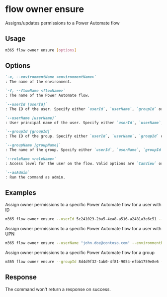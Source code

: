 
# flow owner ensure

Assigns/updates permissions to a Power Automate flow

## Usage

```sh
m365 flow owner ensure [options]
```

## Options

```md defintion-list
`-e, --environmentName <environmentName>`
: The name of the environment.

`-f, --flowName <flowName>`
: The name of the Power Automate flow.

`--userId [userId]`
: The ID of the user. Specify either `userId`, `userName`, `groupId` or `groupName`.

`--userName [userName]`
: User principal name of the user. Specify either `userId`, `userName`, `groupId` or `groupName`.

`--groupId [groupId]`
: The ID of the group. Specify either `userId`, `userName`, `groupId` or `groupName`.

`--groupName [groupName]`
: The name of the group. Specify either `userId`, `userName`, `groupId` or `groupName`.

`--roleName <roleName>`
: Access level for the user on the flow. Valid options are `CanView` or `CanEdit`.

`--asAdmin`
: Run the command as admin.
```

<Global />

## Examples

Assign owner permissions to a specific Power Automate flow for a user with ID

```sh
m365 flow owner ensure --userId 5c241023-2ba5-4ea8-a516-a2481a3e6c51 --environmentName Default-c5a5d746-3520-453f-8a69-780f8e44917e --flowName 72f2be4a-78c1-4220-a048-dbf557296a72 --roleName CanEdit
```

Assign owner permissions to a specific Power Automate flow for a user with UPN

```sh
m365 flow owner ensure --userName "john.doe@contoso.com" --environmentName Default-c5a5d746-3520-453f-8a69-780f8e44917e --flowName 72f2be4a-78c1-4220-a048-dbf557296a72 --roleName CanEdit
```

Assign owner permissions to a specific Power Automate flow for a group

```sh
m365 flow owner ensure --groupId 8d4d9f32-1ab0-4f81-9054-efbb1759e8e6 --environmentName Default-c5a5d746-3520-453f-8a69-780f8e44917e --flowName 72f2be4a-78c1-4220-a048-dbf557296a72 --roleName CanEdit
```

## Response

The command won't return a response on success.

